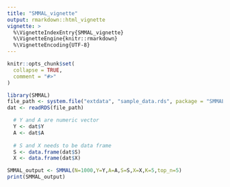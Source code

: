 ```yaml
---
title: "SMMAL_vignette"
output: rmarkdown::html_vignette
vignette: >
  %\VignetteIndexEntry{SMMAL_vignette}
  %\VignetteEngine{knitr::rmarkdown}
  %\VignetteEncoding{UTF-8}
---
```


```r
knitr::opts_chunk$set(
  collapse = TRUE,
  comment = "#>"
)
```

```r
library(SMMAL)
file_path <- system.file("extdata", "sample_data.rds", package = "SMMAL")
dat <- readRDS(file_path)

  # Y and A are numeric vector 
  Y <- dat$Y
  A <- dat$A
  
  # S and X needs to be data frame
  S <- data.frame(dat$S)
  X <- data.frame(dat$X)

SMMAL_output <- SMMAL(N=1000,Y=Y,A=A,S=S,X=X,K=5,top_n=5)
print(SMMAL_output)
```
